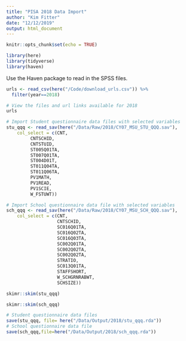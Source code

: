 ```yaml
---
title: "PISA 2018 Data Import"
author: "Kim Fitter"
date: "12/12/2019"
output: html_document
---
```


```r
knitr::opts_chunk$set(echo = TRUE)
```

```r
library(here)
library(tidyverse)
library(haven)
```

Use the Haven package to read in the SPSS files.

```r
urls <- read_csv(here("/Code/download_urls.csv")) %>% 
  filter(year==2018)

# View the files and url links available for 2018
urls

# Import Student questionnaire data files with selected variables
stu_qqq <- read_sav(here("/Data/Raw/2018/CY07_MSU_STU_QQQ.sav"),
    col_select = c(CNT,
         CNTSCHID,
         CNTSTUID,
         ST005Q01TA,
         ST007Q01TA,
         ST004D01T,
         ST011Q04TA,
         ST011Q06TA,
         PV1MATH,
         PV1READ,
         PV1SCIE,
         W_FSTUWT))

# Import School questionnaire data file with selected variables
sch_qqq <- read_sav(here("/Data/Raw/2018/CY07_MSU_SCH_QQQ.sav"),
    col_select = c(CNT,
                   CNTSCHID,
                   SC016Q01TA,
                   SC016Q02TA,
                   SC016Q03TA,
                   SC002Q01TA,
                   SC002Q02TA,
                   SC002Q02TA,
                   STRATIO,
                   SC013Q01TA,
                   STAFFSHORT,
                   W_SCHGRNRABWT,
                   SCHSIZE))

```


```r
skimr::skim(stu_qqq) 
```

```r
skimr::skim(sch_qqq) 
```

```r
# Student questionnaire data files
save(stu_qqq, file= here("/Data/Output/2018/stu_qqq.rda"))
# School questionnaire data file
save(sch_qqq,file=here("/Data/Output/2018/sch_qqq.rda"))
```



